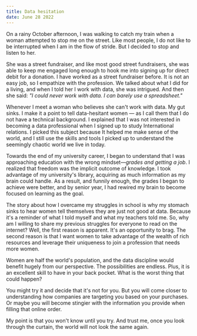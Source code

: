 ```yaml
---
title: Data hesitation
date: June 28 2022
---
```


On a rainy October afternoon, I was walking to  catch my train when a woman attempted to stop me on the street. Like most people, I do not like to be interrupted when I am in the flow of stride. But I decided to stop and listen to her. 

She was a street fundraiser, and like most good street fundraisers, she was able to keep me engaged long enough to hook me into signing up for direct debit for a donation. I have worked as a street fundraiser before. It is not an easy job, so I empathize with the profession. We talked about what I did for a living, and when I told her I work with data, she was intrigued. And then she said: *"I could never work with data. I can barely use a spreadsheet."* 

Whenever I meet a woman who believes she can't work with data. My gut sinks. I make it a point to tell data-hesitant women — as I call them that I do not have a technical background. I explained that I was not interested in becoming a data professional when I signed up to study International relations. I picked this subject because It helped me make sense of the world, and I still use the skills and tools I picked up to understand the seemingly chaotic world we live in today.

Towards the end of my university career, I began to understand that I was approaching education with the wrong mindset—*grades and getting a job*. I realized that freedom was the implicit outcome of knowledge. I took advantage of my university's library, acquiring as much information as my brain could handle. As a result, and funnily enough, the grades I began to achieve were better, and by senior year, I had rewired my brain to become focused on learning as the goal.

The story about how I overcame my struggles in school is why my stomach sinks to hear women tell themselves they are just not good at data. Because it's a reminder of what I told myself and what my teachers told me. So, why am I willing to share my previous struggles for everyone to read on the internet? Well, the first reason is apparent. It's an opportunity to brag. The second reason is that I want women to take advantage of the wealth of rich resources and leverage their uniqueness to join a profession that needs more women. 

Women are half the world's population, and the data discipline would benefit hugely from our perspective. The possibilities are endless. Plus, it is an excellent skill to have in your back pocket. What is the worst thing that could happen? 

You might try it and decide that it's not for you. But you will come closer to understanding how companies are targeting you based on your purchases. Or maybe you will become stingier with the information you provide when filling that online order. 

My point is that you won't know until you try. And trust me, once you look through the curtain, the world will not look the same again.
